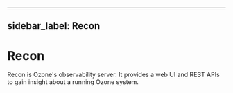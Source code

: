 
---
sidebar_label: Recon
---

# Recon


Recon is Ozone's observability server. It provides a web UI and REST APIs to gain insight about a running Ozone system.

<DocCardList/>
